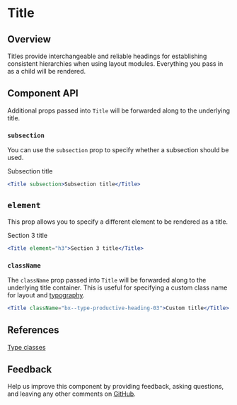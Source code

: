 


# Title

## Overview

Titles provide interchangeable and reliable headings for establishing consistent hierarchies when using layout modules. Everything you pass in as a child will be rendered.

<Canvas>
  <Story id="patterns-unstable-layout-modules-title--default" />
</Canvas>

## Component API

<ArgsTable />

Additional props passed into `Title` will be forwarded along to the underlying title.

### `subsection`

You can use the `subsection` prop to specify whether a subsection should be used.

<Canvas withSource="none">
  <Default subsection>Subsection title</Default>
</Canvas>

```jsx
<Title subsection>Subsection title</Title>
```

## `element`

This prop allows you to specify a different element to be rendered as a title.

<Canvas withSource="none">
  <Default element="h3">Section 3 title</Default>
</Canvas>

```jsx
<Title element="h3">Section 3 title</Title>
```

### `className`

The `className` prop passed into `Title` will be forwarded along to the underlying title container. This is useful for specifying a custom class name for layout and [typography](#references).

```jsx
<Title className="bx--type-productive-heading-03">Custom title</Title>
```

## References

[Type classes](https://github.com/carbon-design-system/carbon/tree/master/packages/type#type-classes)

## Feedback

Help us improve this component by providing feedback, asking questions, and leaving any other comments on [GitHub](https://github.com/carbon-design-system/ibm-security/edit/dev/src/components/UNSTABLE__Layout/LayoutModules/Title/index.mdx).
